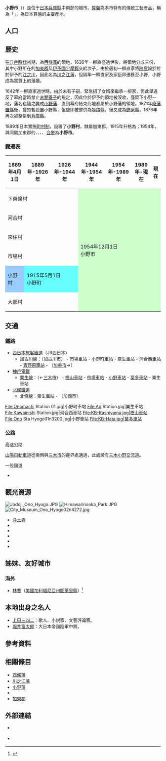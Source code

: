 {{日本都市
| 自治體名=小野市
| 圖像=[[File:Jodoji_Ono_Hyogo01n3200.jpg|240px]]
| 圖像說明=[[淨土寺_(小野市)|淨土寺]]（[[新西國三十三箇所|新西國三十三箇所]]客番）
| 市章=[[File:Emblem_of_Ono,_Hyogo.svg|100px]]
| 日文原名=小野市
| 平假名=おのし
| 羅馬字拼音=Ono-shi
| 都道府縣=兵庫縣
| 支廳=
| 編號=28218-9
| 面積=92.94
| 邊界未定=有
| 人口=48,512
| 統計時間=2019年11月30日
| 自治體=[[加古川市|加古川市]]、[[加西市|加西市]]、[[三木市|三木市]]、[[加東市|加東市]]
| 樹=柳
| 花=向日葵
| 其他象徵物=
| 其他象徵=
| 市長=蓬莱務
| 卸任日期=2019年2月7日
| 郵遞區號=675-1380
| 所在地=小野市王子町806-1
| 電話號碼=794-63-1000
| 外部連結=http://www.city.ono.hyogo.jp/
| 經度=
| 緯度=
| 地圖=[[File:Ono_in_Hyogo_Prefecture_Ja.svg|250px]]
| 註記=人口：[http://www.city.ono.hyogo.jp/ 小野市政府網頁]
}}
'''小野市'''（{{jpn|j=小野市|hg=おのし|rm=Ono shi|f=y}}）是位于[[日本|日本]][[兵庫縣|兵庫縣]]中南部的城市。[[算盤_(東亞)|算盤]]為本市特有的傳統工藝產品，稱為「{{Tsl|ja|播州そろばん|播州算盤}}」，為日本算盤的主要產地。

== 人口 ==

{{日本人口統計|location=Ono, Hyogo}}

== 歷史 ==
在[[江戶時代|江戶時代]]初期，為{{Tsl|ja|一柳直盛}}[[西條藩|西條藩]]的領地，1636年一柳直盛過世後，將領地分成三份，其中小野所在的[[加東郡|加東郡]]及[[伊予國|伊予國]][[宇摩郡|宇摩郡]]交給次子{{tsl|ja|一柳直家}}，由於最初一柳直家將{{tsl|ja|藩庁|藩廳}}[[陣屋|陣屋]]設於位於伊予的[[川之江市|江之川]]，因此名為[[川之江藩|川之江藩]]，但隔年一柳直家及家臣即遷移至小野，小野成為實質上的藩廳。

1642年一柳直家過世時，由於未有子嗣，緊急招了女婿{{tsl|ja|一柳直次}}來繼承一柳家，但此舉違反了幕府當時禁止[[末期養子|末期養子]]的規定，因此位於伊予的領地被沒收，僅留下小野一地，藩名也隨之變成[[小野藩|小野藩]]，直到幕府結束此地都屬於小野藩的領地。1871年[[廢藩置縣|廢藩置縣]]後，曾短暫設置小野縣，但旋即被整併為姬路縣，後又成為[[飾磨縣|飾磨縣]]，1876年再次被整併到[[兵庫縣|兵庫縣]]。

1889年日本實施[[町村制|町村制]]，設置了'''小野村'''，隸屬加東郡，1915年升格為'''{{tsl|ja|小野町_(兵庫県)|小野町_(兵庫縣)|小野町}}'''；1954年，與同屬加東郡的{{tsl|ja|河合村_(兵庫県)|河合村_(兵庫縣)|河合村}}、{{tsl|ja|来住村|來住村}}、{{tsl|ja|市場村 (兵庫県)|市場村 (兵庫縣)|市場村}}、{{Tsl|ja|大部村 (兵庫県)|大部村 (兵庫縣)|大部村}}、{{Tsl|ja|下東条村|下東條村}}[[市町村合併|合併]]為'''小野市'''。

=== 變遷表 ===
{| class="wikitable" style="font-size:x-small"
! 1889年4月1日
! 1889年-1926年
! 1926年-1944年
! 1944年-1954年
! 1954年-1989年
! 1989年-現在
! 現在
|-
| colspan=3 | 下東條村
| rowspan=6 colspan=4 style="background-color:#cfc;" | 1954年12月1日<br />小野市
|-
| colspan=3 | 河合村
|-
| colspan=3 | 來住村
|-
| colspan=3 | 市場村
|-
| style="background-color:#9cf;" | 小野村
| colspan=2 style="background-color:#6ff;" | 1915年5月1日<br />小野町
|-
| colspan=3 | 大部村
|}

== 交通 ==
=== 鐵路 ===
* [[西日本旅客鐵道|西日本旅客鐵道]]（JR西日本）
** [[加古川線|加古川線]]：（[[加古川市|加古川市]]） - [[市場車站_(JR西日本)|市場車站]] - [[小野町車站|小野町車站]] - [[粟生車站|粟生車站]] - [[河合西車站|河合西車站]] - [[青野原車站|青野原車站]] - （[[加東市|加東市]]→）
* [[神戶電鐵|神戶電鐵]]
** [[粟生線|粟生線]]：（←[[三木市|三木市]]） - [[樫山車站|樫山車站]] - [[市場車站_(神戶電鐵)|市場車站]] - [[小野車站_(兵庫縣)|小野車站]] - [[葉多車站|葉多車站]] - 粟生車站
* [[北條鐵道|北條鐵道]]
** [[北條線|北條線]]：粟生車站 - （[[加西市|加西市]]）

<gallery widths=200px heights=200px>
File:Onomachi Station 01.jpg|小野町車站
File:Ao Station.jpg|粟生車站
File:Kawainishi Station.jpg|河合西車站
File:KB-Kashiyama.jpg|樫山車站
File:Ono Sta Hyogo01n3200.jpg|小野車站
File:KB-Hata.jpg|葉多車站
</gallery>

=== 公路 ===
; 高速公路
[[山陽自動車道|山陽自動車道]]從南側與[[三木市|三木市]]的邊界處通過，此處設有[[三木小野IC|三木小野交流道]]。

; 一般國道
* {{tsl|ja|国道175号|國道175號}}

== 觀光資源 ==
[[File:Jodoji_Ono_Hyogo.JPG|thumb]]
[[File:Himawarinooka_Park.JPG|thumb]]
[[File:City_Museum_Ono_Hyogo02n4272.jpg|thumb]]

* [[浄土寺_(小野市)|浄土寺]]
* {{tsl|ja|住吉神社 (小野市)|住吉神社 (小野市)|住吉神社}}
* {{tsl|ja|小野市立好古館}}
* {{tsl|ja|小野市伝統産業会館|小野市伝傳統產業會館}}
* {{tsl|ja|播磨中部丘陵県立自然公園|播磨中部丘陵縣立自然公園}}
* {{tsl|ja|小野市立ひまわりの丘公園|小野市立向日葵之丘公園}}

== 姊妹、友好城市 ==
=== 海外 ===
* {{Flagicon|USA}} [[林賽_(加利福尼亞州)|林賽]]（[[美國|美國]][[加利福尼亞州|加利福尼亞州]][[圖萊里縣|圖萊里縣]]）<ref>{{Cite web| url=http://www.city.ono.hyogo.jp/1/4/10/| title=姉妹都市リンゼイ市| publisher=小野市政府| accessdate=2017-01-03| language=ja| archive-date=2019-05-21| archive-url=https://web.archive.org/web/20190521185345/https://www.city.ono.hyogo.jp/1/4/10/| dead-url=no}}</ref>

== 本地出身之名人==
* [[上田三四二|上田三四二]]：歌人、小説家、文藝評論家。
* [[堀井富太郎|堀井富太郎]]：大日本帝國陸軍中將。

== 參考資料 ==
{{Reflist}}

== 相關條目 ==
{{commonscat|Ono, Hyogo}}
* [[西條藩|西條藩]]
* [[川之江藩|川之江藩]]
* [[小野藩|小野藩]]
* {{tsl|ja|小野陣屋}}
* [[加東郡|加東郡]]

== 外部連結 ==
* {{Ja}} {{Facebook|heartfulcity.ono|小野市}}
* {{Ja}} {{Youtube|channel=UCDpzNhGkCLTht8lajOB6rDg|小野市}}

{{兵庫縣}}
{{Authority control}}